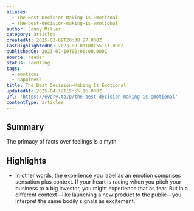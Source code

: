 ```yaml
---
aliases:
  - The Best Decision-Making Is Emotional
  - the-best-decision-making-is-emotional
author: Jonny Miller
category: articles
createdAt: 2025-02-09T20:38:27.000Z
lastHighlightedOn: 2023-09-01T08:55:51.890Z
publishedOn: 2023-07-10T00:00:00.000Z
source: reader
status: seedling
tags:
  - emotions
  - happiness
title: The Best Decision-Making Is Emotional
updatedAt: 2025-04-12T15:55:16.000Z
url: 'https://every.to/p/the-best-decision-making-is-emotional'
contentType: articles
---
```

## Summary

The primacy of facts over feelings is a myth

## Highlights

- In other words, the experience you label as an emotion comprises sensation plus context. If your heart is racing when you pitch your business to a big investor, you might experience that as fear. But in a different context—like launching a new product to the public—you interpret the same bodily signals as excitement.
